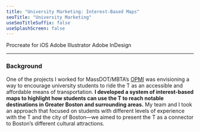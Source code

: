 ```yaml
---
title: "University Marketing: Interest-Based Maps"
seoTitle: "University Marketing"
useSeoTitleSuffix: false
useSplashScreen: false
---
```



<Underlining highlight>Procreate for iOS</Underlining> <Underlining highlight>Adobe Illustrator</Underlining> <Underlining highlight>Adobe InDesign</Underlining> 

---

### Background

One of the projects I worked for MassDOT/MBTA’s <a href="https://www.mass.gov/transportation-performance" target="_blank">OPMI</a>
 was envisioning a way to encourage university students to ride the T as an accessible and affordable means of transportation. 
**I developed a system of interest-based maps to highlight how students can use the T to reach notable destinations
  in Greater Boston and surrounding areas.** My team and I took an approach that focused on students with
   different levels of experience with the T and the city of Boston—we aimed to present the T as a connector
    to Boston’s different cultural attractions.
